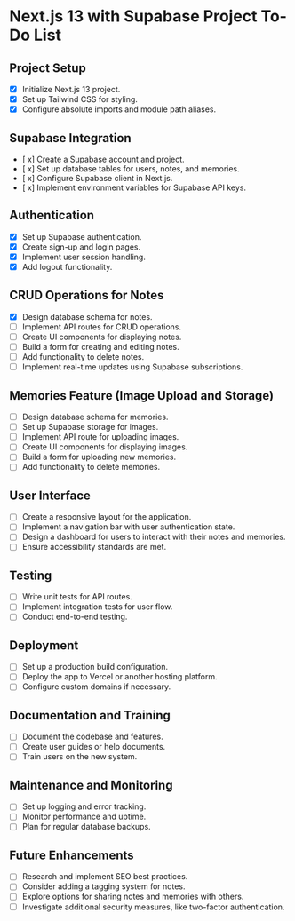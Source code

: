 # Next.js 13 with Supabase Project To-Do List

## Project Setup
- [x] Initialize Next.js 13 project.
- [x] Set up Tailwind CSS for styling.
- [x] Configure absolute imports and module path aliases.

## Supabase Integration
- [ x] Create a Supabase account and project.
- [ x] Set up database tables for users, notes, and memories.
- [ x] Configure Supabase client in Next.js.
- [ x] Implement environment variables for Supabase API keys.

## Authentication
- [x] Set up Supabase authentication.
- [x] Create sign-up and login pages.
- [x] Implement user session handling.
- [x] Add logout functionality.

## CRUD Operations for Notes
- [x] Design database schema for notes.
- [ ] Implement API routes for CRUD operations.
- [ ] Create UI components for displaying notes.
- [ ] Build a form for creating and editing notes.
- [ ] Add functionality to delete notes.
- [ ] Implement real-time updates using Supabase subscriptions.

## Memories Feature (Image Upload and Storage)
- [ ] Design database schema for memories.
- [ ] Set up Supabase storage for images.
- [ ] Implement API route for uploading images.
- [ ] Create UI components for displaying images.
- [ ] Build a form for uploading new memories.
- [ ] Add functionality to delete memories.

## User Interface
- [ ] Create a responsive layout for the application.
- [ ] Implement a navigation bar with user authentication state.
- [ ] Design a dashboard for users to interact with their notes and memories.
- [ ] Ensure accessibility standards are met.

## Testing
- [ ] Write unit tests for API routes.
- [ ] Implement integration tests for user flow.
- [ ] Conduct end-to-end testing.

## Deployment
- [ ] Set up a production build configuration.
- [ ] Deploy the app to Vercel or another hosting platform.
- [ ] Configure custom domains if necessary.

## Documentation and Training
- [ ] Document the codebase and features.
- [ ] Create user guides or help documents.
- [ ] Train users on the new system.

## Maintenance and Monitoring
- [ ] Set up logging and error tracking.
- [ ] Monitor performance and uptime.
- [ ] Plan for regular database backups.

## Future Enhancements
- [ ] Research and implement SEO best practices.
- [ ] Consider adding a tagging system for notes.
- [ ] Explore options for sharing notes and memories with others.
- [ ] Investigate additional security measures, like two-factor authentication.

